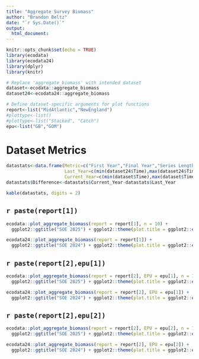 ```yaml
---
title: "Aggregate Survey Biomass"
author: "Brandon Beltz"
date: "`r Sys.Date()`"
output:
  html_document:
---
```


```r
knitr::opts_chunk$set(echo = TRUE)
library(ecodata)
library(ecodata24)
library(dplyr)
library(knitr)

# Replace 'aggregate_biomass' with intended dataset
dataset<-ecodata::aggregate_biomass
dataset24<-ecodata24::aggregate_biomass

# Define dataset-specific arguments for plot functions
report<-list("MidAtlantic","NewEngland")
#plottype<-list()
#plottype<-list("Stacked", "Catch")
epu<-list("GB","GOM")
```

# Dataset Metrics {.tabset}
```r
datastats<-data.frame(Metric=c("First Year","Final Year","Series Length","Minimum Value","Maximum Value","Mean Value","Median Value","# NAs"),
                      Last_Year=c(min(dataset24$Time),max(dataset24$Time),max(dataset24$Time)-min(dataset24$Time),min(dataset24$Value, na.rm = T),max(dataset24$Value, na.rm = T),mean(dataset24$Value, na.rm = T),median(dataset24$Value, na.rm = T),sum(is.na(dataset24$Value))),
                      Current_Year=c(min(dataset$Time),max(dataset$Time),max(dataset$Time)-min(dataset$Time),min(dataset$Value, na.rm = T),max(dataset$Value, na.rm = T),mean(dataset$Value, na.rm = T),median(dataset$Value, na.rm = T),sum(is.na(dataset24$Value))))
datastats$Difference<-datastats$Current_Year-datastats$Last_Year

kable(datastats, digits = 2)
```

## `r paste(report[1])`
```r
ecodata::plot_aggregate_biomass(report = report[1], n = 10) + 
  ggplot2::ggtitle("SOE 2025") + ggplot2::theme(plot.title = ggplot2::element_text(size = 20))

ecodata24::plot_aggregate_biomass(report = report[1]) + 
  ggplot2::ggtitle("SOE 2024") + ggplot2::theme(plot.title = ggplot2::element_text(size = 20))
```

## `r paste(report[2],epu[1])`
```r
ecodata::plot_aggregate_biomass(report = report[2], EPU = epu[1], n = 10) +
  ggplot2::ggtitle("SOE 2025") + ggplot2::theme(plot.title = ggplot2::element_text(size = 20))

ecodata24::plot_aggregate_biomass(report = report[2], EPU = epu[1]) + 
  ggplot2::ggtitle("SOE 2024") + ggplot2::theme(plot.title = ggplot2::element_text(size = 20))
```

## `r paste(report[2],epu[2])`
```r
ecodata::plot_aggregate_biomass(report = report[2], EPU = epu[2], n = 10) + 
  ggplot2::ggtitle("SOE 2025") + ggplot2::theme(plot.title = ggplot2::element_text(size = 20))

ecodata24::plot_aggregate_biomass(report = report[2], EPU = epu[2]) + 
  ggplot2::ggtitle("SOE 2024") + ggplot2::theme(plot.title = ggplot2::element_text(size = 20))
```
